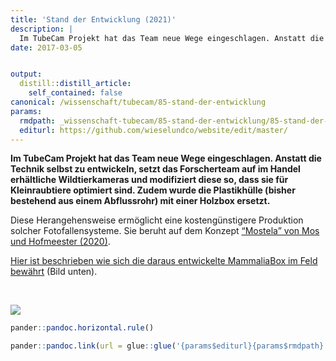 ```yaml
---
title: 'Stand der Entwicklung (2021)'
description: |
  Im TubeCam Projekt hat das Team neue Wege eingeschlagen. Anstatt die Technik selbst zu entwickeln, setzt das Forscherteam auf im Handel erhältliche Wildtierkameras und modifiziert diese so, dass sie für Kleinraubtiere optimiert sind. Zudem wurde die Plastikhülle (bisher bestehend aus einem Abflussrohr) mit einer Holzbox ersetzt.
date: 2017-03-05


output:
  distill::distill_article:
    self_contained: false
canonical: /wissenschaft/tubecam/85-stand-der-entwicklung
params:
  rmdpath: _wissenschaft-tubecam/85-stand-der-entwicklung/85-stand-der-entwicklung.Rmd
  editurl: https://github.com/wieselundco/website/edit/master/
---
```





**Im TubeCam Projekt hat das Team neue Wege eingeschlagen. Anstatt die
Technik selbst zu entwickeln, setzt das Forscherteam auf im Handel
erhältliche Wildtierkameras und modifiziert diese so, dass sie für
Kleinraubtiere optimiert sind. Zudem wurde die Plastikhülle (bisher
bestehend aus einem Abflussrohr) mit einer Holzbox ersetzt.**

Diese Herangehensweise ermöglicht eine kostengünstigere Produktion
solcher Fotofallensysteme. Sie beruht auf dem Konzept ["Mostela" von Mos
und Hofmeester
(2020)](https://link.springer.com/content/pdf/10.1007/s13364-020-00513-y.pdf).

[Hier ist beschrieben wie sich die daraus entwickelte MammaliaBox im
Feld
bewährt](http://wieselundco.ch/wissenschaft/externe-projekte/126-mammaliabox)
(Bild unten).

 

![](images/bilder/mostela_interior_small.png)

```r
pander::pandoc.horizontal.rule()

pander::pandoc.link(url = glue::glue('{params$editurl}{params$rmdpath}'),text = 'Artikel bearbeiten')
```

<!--http://wieselundco.ch/wissenschaft/tubecam/85-stand-der-entwicklung-->
